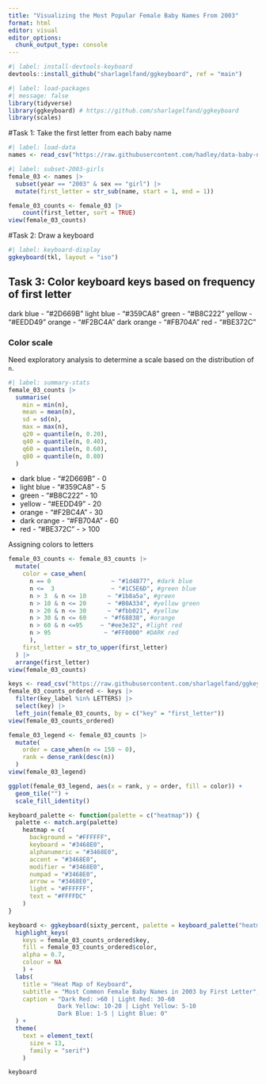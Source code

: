 ```yaml
---
title: "Visualizing the Most Popular Female Baby Names From 2003"
format: html
editor: visual
editor_options: 
  chunk_output_type: console
---
```


```r
#| label: install-devtools-keyboard
devtools::install_github("sharlagelfand/ggkeyboard", ref = "main")
```

```r
#| label: load-packages
#| message: false
library(tidyverse)
library(ggkeyboard) # https://github.com/sharlagelfand/ggkeyboard
library(scales)
```

#Task 1: Take the first letter from each baby name 

```r
#| label: load-data
names <- read_csv("https://raw.githubusercontent.com/hadley/data-baby-names/master/baby-names.csv")

```

```r
#| label: subset-2003-girls
female_03 <- names |>
  subset(year == "2003" & sex == "girl") |>
  mutate(first_letter = str_sub(name, start = 1, end = 1)) 

female_03_counts <- female_03 |>
    count(first_letter, sort = TRUE)
view(female_03_counts)
```

#Task 2: Draw a keyboard 

```r
#| label: keyboard-display
ggkeyboard(tkl, layout = "iso")
```

## Task 3: Color keyboard keys based on frequency of first letter

dark blue - "#2D669B"
light blue - "#359CA8"
green - "#B8C222"
yellow - "#EEDD49"
orange - "#F2BC4A"
dark orange - "#FB704A"
red - "#BE372C"

### Color scale

Need exploratory analysis to determine a scale based on the distribution of `n`.

```r
#| label: summary-stats
female_03_counts |>
  summarise(
    min = min(n),
    mean = mean(n),
    sd = sd(n),
    max = max(n),
    q20 = quantile(n, 0.20),
    q40 = quantile(n, 0.40),
    q60 = quantile(n, 0.60),
    q80 = quantile(n, 0.80)
  )
```

- dark blue   - "#2D669B" - 0
- light blue  - "#359CA8" - 5
- green       - "#B8C222" - 10
- yellow      - "#EEDD49" - 20
- orange      - "#F2BC4A" - 30
- dark orange - "#FB704A" - 60
- red         - "#BE372C" - > 100

Assigning colors to letters 

```r
female_03_counts <- female_03_counts |>
  mutate(
    color = case_when(
      n == 0                 ~ "#1d4877", #dark blue
      n <=  3                ~ "#1C5E6D", #green blue
      n > 3  & n <= 10      ~ "#1b8a5a", #green
      n > 10 & n <= 20      ~ "#B0A334", #yellow green
      n > 20 & n <= 30      ~ "#fbb021", #yellow
      n > 30 & n <= 60     ~ "#f68838", #orange
      n > 60 & n <=95     ~ "#ee3e32", #light red
      n > 95               ~ "#FF0000" #DARK red
      ),
    first_letter = str_to_upper(first_letter)
  ) |>
  arrange(first_letter)
view(female_03_counts)

```

```r
keys <- read_csv("https://raw.githubusercontent.com/sharlagelfand/ggkeyboard/061f0d9084d76d576200e81439311983e1d50d93/data-raw/sixty_percent.csv")
female_03_counts_ordered <- keys |>
  filter(key_label %in% LETTERS) |>
  select(key) |>
  left_join(female_03_counts, by = c("key" = "first_letter"))
view(female_03_counts_ordered)
```

```r
female_03_legend <- female_03_counts |>
  mutate(
    order = case_when(n <= 150 ~ 0),
    rank = dense_rank(desc(n))
  ) 
view(female_03_legend)

```


```r
ggplot(female_03_legend, aes(x = rank, y = order, fill = color)) +
  geom_tile("") +
  scale_fill_identity()
```


```r
keyboard_palette <- function(palette = c("heatmap")) {
  palette <- match.arg(palette)
    heatmap = c(
      background = "#FFFFFF",
      keyboard = "#3468E0",
      alphanumeric = "#3468E0",
      accent = "#3468E0",
      modifier = "#3468E0",
      numpad = "#3468E0",
      arrow = "#3468E0",
      light = "#FFFFFF",
      text = "#FFFFDC"
    )
}
```

```r

keyboard <- ggkeyboard(sixty_percent, palette = keyboard_palette("heatmap")) |>
  highlight_keys(
    keys = female_03_counts_ordered$key, 
    fill = female_03_counts_ordered$color, 
    alpha = 0.7, 
    colour = NA
    ) +
  labs(
    title = "Heat Map of Keyboard", 
    subtitle = "Most Common Female Baby Names in 2003 by First Letter",
    caption = "Dark Red: >60 | Light Red: 30-60 
              Dark Yellow: 10-20 | Light Yellow: 5-10 
              Dark Blue: 1-5 | Light Blue: 0"
  ) + 
  theme(
    text = element_text(
      size = 13,  
      family = "serif")
    )

keyboard
```

```r

```

